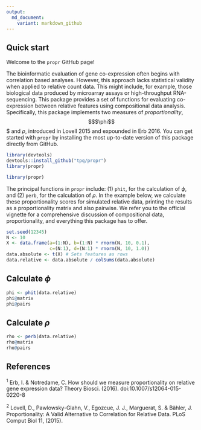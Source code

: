 ```yaml
---
output:
  md_document:
    variant: markdown_github
---
```


<!-- README.md is generated from README.Rmd. Please edit that file -->

## Quick start

Welcome to the `propr` GitHub page!

The bioinformatic evaluation of gene co-expression often begins with correlation based analyses. However, this approach lacks statistical validity when applied to relative count data. This might include, for example, those biological data produced by microarray assays or high-throughput RNA-sequencing. This package provides a set of functions for evaluating co-expression between relative features using compositional data analysis. Specifically, this package implements two measures of *proportionality*, $$$\phi$$$ and $\rho$, introduced in Lovell 2015 and expounded in Erb 2016. You can get started with `propr` by installing the most up-to-date version of this package directly from GitHub.

```r
library(devtools)
devtools::install_github("tpq/propr")
library(propr)
```

```r
library(propr)
```

The principal functions in `propr` include: (1) `phit`, for the calculation of $\phi$, and (2) `perb`, for the calculation of $\rho$. In the example below, we calculate these proportionality scores for simulated relative data, printing the results as a proportionality matrix and also pairwise. We refer you to the official vignette for a comprehensive discussion of compositional data, proportionality, and everything this package has to offer.

```r
set.seed(12345)
N <- 10
X <- data.frame(a=(1:N), b=(1:N) * rnorm(N, 10, 0.1),
                c=(N:1), d=(N:1) * rnorm(N, 10, 1.0))
data.absolute <- t(X) # Sets features as rows
data.relative <- data.absolute / colSums(data.absolute)
```

## Calculate $\phi$

```r
phi <- phit(data.relative)
phi@matrix
phi@pairs
```

## Calculate $\rho$

```r
rho <- perb(data.relative)
rho@matrix
rho@pairs
```

## References

<sup>1</sup> Erb, I. & Notredame, C. How should we measure proportionality on relative gene expression data? Theory Biosci. (2016). doi:10.1007/s12064-015-0220-8

<sup>2</sup> Lovell, D., Pawlowsky-Glahn, V., Egozcue, J. J., Marguerat, S. & Bähler, J. Proportionality: A Valid Alternative to Correlation for Relative Data. PLoS Comput Biol 11, (2015).
